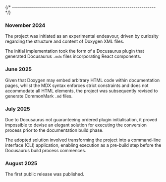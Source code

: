 {/* ------------------------------------------------------------------------ */}

### November 2024

The project was initiated as an experimental endeavour, driven by curiosity
regarding the structure and content of Doxygen XML files.

The initial implementation took the form of a Docusaurus plugin that
generated Docusaurus `.mdx` files incorporating React components.

### June 2025

Given that Doxygen may embed arbitrary HTML code within documentation pages,
whilst the MDX syntax enforces strict constraints and does not accommodate
all HTML elements, the project was subsequently revised to generate
CommonMark `.md` files.

### July 2025

Due to Docusaurus not guaranteeing ordered plugin initialisation, it proved
impossible to devise an elegant solution for executing the conversion
process prior to the documentation build phase.

The adopted solution involved transforming the project into a command-line
interface (CLI) application, enabling execution as a pre-build step before
the Docusaurus build process commences.

### August 2025

The first public release was published.

